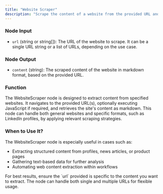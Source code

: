 ```yaml
---
title: "Website Scraper"
description: "Scrape the content of a website from the provided URL and output the markdown text."
---
```


### Node Input

- `url` (string or string[]): The URL of the website to scrape. It can be a single URL string or a list of URLs, depending on the use case.

### Node Output

- `content` (string): The scraped content of the website in markdown format, based on the provided URL.

### Function

The WebsiteScraper node is designed to extract content from specified websites. It navigates to the provided URL(s), optionally executing JavaScript if required, and retrieves the site's content as markdown. This node can handle both general websites and specific formats, such as LinkedIn profiles, by applying relevant scraping strategies.

### When to Use It?

The WebsiteScraper node is especially useful in cases such as:

- Extracting structured content from profiles, news articles, or product pages
- Gathering text-based data for further analysis
- Automating web content extraction within workflows

<Info>
  For best results, ensure the `url` provided is specific to the content you want to extract. The node can handle both
  single and multiple URLs for flexible usage.
</Info>
